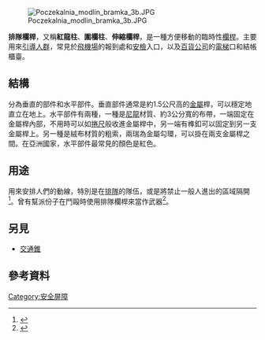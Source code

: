 [[File:Poczekalnia_modlin_bramka_3b.JPG|thumb]]

'''排隊欄桿'''，又稱'''紅龍柱'''、'''圍欄柱'''、'''伸縮欄桿'''，是一種方便移動的臨時性[[欄桿|欄桿]]。主要用來[[群体管控|引導人群]]，常見於[[飛機場|飛機場]]的報到處和[[安檢|安檢]]入口，以及[[百貨公司|百貨公司]]的[[升降机|電梯]]口和結帳櫃臺。

==結構==
分為垂直的部件和水平部件。垂直部件通常是約1.5公尺高的[[金屬|金屬]]桿，可以穩定地直立在地上。水平部件有兩種，一種是[[尼龍|尼龍]]材質、約3公分寬的布帶，一端固定在金屬桿內部，不用時可以如[[捲尺|捲尺]]般收進金屬桿中，另一端有榫釦可以固定到另一支金屬桿上。另一種是絨布材質的粗索，兩瑞為金屬勾環，可以掛在兩支金屬桿之間。在亞洲國家，水平部件最常見的顏色是紅色。

==用途==
用來安排人們的動線，特別是在[[排隊|排隊]]的隊伍，或是將禁止一般人進出的區域隔開<ref>{{cite news|title=台北車站龍貓巴士站　等車的孤單背影出現了|date=2015-05-13|publisher=ETToday旅遊雲|author=游琁如|url=http://travel.ettoday.net/article/506238.htm|accessdate=2016-06-01|archive-date=2018-11-23|archive-url=https://web.archive.org/web/20181123154115/https://travel.ettoday.net/article/506238.htm|dead-url=no}}</ref>。曾有幫派份子在鬥毆時使用排隊欄桿來當作武器<ref>{{cite news|url=http://hk.apple.nextmedia.com/international/art/20140915/18866602|publisher=蘋果日報|title=入夜店解糾紛 歹徒大喊「殺死他」 台警遭50惡煞殘殺刀插嘴|date=2014-09-15|accessdate=2016-06-01|archive-date=2017-07-13|archive-url=https://web.archive.org/web/20170713040859/http://hk.apple.nextmedia.com/international/art/20140915/18866602|dead-url=no}}</ref>。

==另見==
*[[交通錐|交通錐]]

==參考資料==
{{wiktionary|栏杆}}
{{reflist}}

{{技術小作品}}

[[Category:安全屏障|Category:安全屏障]]